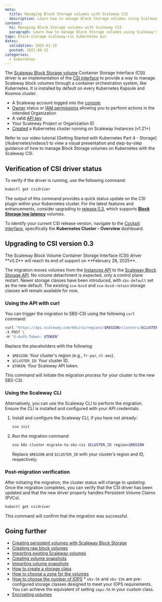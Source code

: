 ```yaml
---
meta:
  title: Managing Block Storage volumes with Scaleway CSI
  description: Learn how to manage Block Storage volumes using Scaleway's CSI driver on Kubernetes Kapsule and Kosmos clusters.
content:
  h1: Managing Block Storage volumes with Scaleway CSI
  paragraph: Learn how to manage Block Storage volumes using Scaleway's CSI driver on Kubernetes Kapsule and Kosmos clusters.
tags: block-storage scaleway-csi kubernetes pvc
dates:
  validation: 2025-01-15
  posted: 2021-08-12
categories:
  - kubernetes
---
```


The [Scaleway Block Storage volume](https://www.scaleway.com/en/block-storage/) Container Storage Interface (CSI) driver is an implementation of the [CSI interface](https://github.com/container-storage-interface/spec/blob/master/spec.md) to provide a way to manage Scaleway block volumes through a container orchestration system, like Kubernetes. It is installed by default on every Kubernetes Kapsule and Kosmos cluster.

<Macro id="requirements" />

- A Scaleway account logged into the [console](https://console.scaleway.com)
- [Owner](/iam/concepts/#owner) status or [IAM permissions](/iam/concepts/#permission) allowing you to perform actions in the intended Organization
- A valid [API key](/iam/how-to/create-api-keys/)
- Your Scaleway Project or Organization ID
- [Created](/kubernetes/how-to/create-cluster/) a Kubernetes cluster running on Scaleway Instances (v1.21+)

<Message type="tip">
    Refer to our video tutorial [Getting Started with Kubernetes Part 4 - Storage](/kubernetes/videos/) to view a visual presentation and step-by-step guidance of how to manage Block Storage volumes on Kubernetes with the Scaleway CSI.
</Message>

## Verification of CSI driver status

To verify if the driver is running, use the following command:

```bash
kubectl get csidriver
```

The output of this command provides a quick status update on the CSI plugin within your Kubernetes cluster. For the latest features and enhancements, consider upgrading to [release 0.3](https://github.com/scaleway/scaleway-csi/tree/release-0.3#block-storage-low-latency), which supports **[Block Storage low latency](/block-storage/quickstart/)** volumes.

To identify your current CSI release version, navigate to the [Cockpit interface](/cockpit/how-to/access-grafana-and-managed-dashboards/), specifically the **Kubernetes Cluster - Overview** dashboard.

## Upgrading to CSI version 0.3

<Message type="important">
  The Scaleway Block Volume Container Storage Interface (CSI) driver **v0.2** will reach its end of support on **February 28, 2025**.
</Message>

The migration moves volumes from the [Instances API](https://www.scaleway.com/en/developers/api/instance/) to the [Scaleway Block Storage API](https://www.scaleway.com/en/developers/api/block/). No volume detachment is expected, only a control plane restart.
Newer storage classes have been introduced, with `sbs-default` set as the new default. The existing `scw-bssd` and `scw-bssd-retain` storage classes will remain available for now.


### Using the API with curl

You can trigger the migration to SBS-CSI using the following `curl` command:

```bash
curl "https://api.scaleway.com/k8s/v1/regions/$REGION/clusters/$CLUSTER_ID/migrate-to-sbs-csi" \
-X POST \
-H "X-Auth-Token: $TOKEN"
```

Replace the placeholders with the following:

- `$REGION`: Your cluster's region (e.g., `fr-par`, `nl-ams`).
- `$CLUSTER_ID`: Your cluster ID.
- `$TOKEN`: Your Scaleway API token.

This command will initiate the migration process for your cluster to the new SBS-CSI.

### Using the Scaleway CLI

Alternatively, you can use the Scaleway CLI to perform the migration. Ensure the CLI is installed and configured with your API credentials.

1. Install and configure the Scaleway CLI, if you have not already:
   ```bash
   scw init
   ```

2. Run the migration command:

   ```bash
   scw k8s cluster migrate-to-sbs-csi $CLUSTER_ID region=$REGION
   ```

   Replace `$REGION` and `$CLUSTER_ID` with your cluster’s region and ID, respectively.

### Post-migration verification

After initiating the migration, the cluster status will change to _updating_. Once the migration completes, you can verify that the CSI driver has been updated and that the new driver properly handles Persistent Volume Claims (PVCs).

```bash
kubectl get csidriver
```

This command will confirm that the migration was successful.

## Going further

* [Creating persistent volumes with Scaleway Block Storage](https://github.com/scaleway/scaleway-csi/tree/release-0.3/examples/kubernetes#pvc--deployment)
* [Creating raw block volumes](https://github.com/scaleway/scaleway-csi/tree/release-0.3/examples/kubernetes#raw-block-volumes)
* [Importing existing Scaleway volumes](https://github.com/scaleway/scaleway-csi/tree/release-0.3/examples/kubernetes#importing-existing-scaleway-volumes)
* [Creating volume snapshots](https://github.com/scaleway/scaleway-csi/tree/release-0.3/examples/kubernetes#volume-snapshots)
* [Importing volume snapshots](https://github.com/scaleway/scaleway-csi/tree/release-0.3/examples/kubernetes#importing-snapshots)
* [How to create a storage class](https://github.com/scaleway/scaleway-csi/tree/release-0.3/examples/kubernetes#different-storageclass)
* [How to choose a zone for the volumes](https://github.com/scaleway/scaleway-csi/tree/release-0.3/examples/kubernetes#specify-in-which-zone-the-volumes-are-going-to-be-created)
* [How to choose the number of IOPS](https://github.com/scaleway/scaleway-csi/tree/release-0.3/examples/kubernetes#choose-the-number-of-iops)
    <Message type="tip">
      * `sbs-5k` and `sbs-15k` are pre-configured storage classes designed to meet your IOPS requirements. You can achieve the equivalent of setting `iops:5k` in your custom class.
    </Message>
* [Encrypting volumes](https://github.com/scaleway/scaleway-csi/tree/release-0.3/examples/kubernetes#encrypting-volumes)
